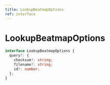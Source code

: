```yaml
---
title: LookupBeatmapOptions
ref: interface
---
```


# LookupBeatmapOptions

```ts
interface LookupBeatmapOptions {
  query?: {
    checksum?: string;
    filename?: string;
    id?: number;
  };
}
```
